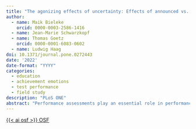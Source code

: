 ```yaml
---
title: "The agonizing effects of uncertainty: Effects of announced vs. unannounced performance assessments on emotions and achievement"
author:
  - name: Maik Bieleke
    orcid: 0000-0003-2586-1416
  - name: Jean-Marie Schwarzkopf
  - name: Thomas Goetz
    orcid: 0000-0001-6083-0602
  - name: Ludwig Haag
doi: 10.1371/journal.pone.0272443
date: '2022'
date-format: "YYYY"
categories:
  - education
  - achievement emotions
  - test performance
  - field study
description: "PLoS ONE"
abstract: "Performance assessments play an essential role in performance diagnostics at schools. In practice, both announced and unannounced assessments are regularly used. However, it is unclear whether assessments are better administered announced or unannounced. From a theoretical perspective, it can be argued that announced assessments, mediated by the greater degree of students’ subjective control that accompanies them, should have a more beneficial effect on emotions, as well as the subsequently resulting performance, than unannounced assessments. To investigate these assumptions, emotion (enjoyment, anxiety) and achievement data (grades) were collected from 414 students in 19 lower- and upper-level tracks at a German secondary school on both announced and unannounced performance assessments. Less anxiety and more enjoyment occurred on the announced assessments. Moreover, enjoyment and anxiety were predictors of performance (i.e., school grades), which was better overall on announced assessments than on unannounced ones. The results of our field study suggest that announced assessments have more beneficial effects on emotions than unannounced assessments."
---
```


<a class="btn btn-dark rounded-pill" href="https://osf.io/3pmr4/" role="button">{{< ai osf >}} OSF</a>
